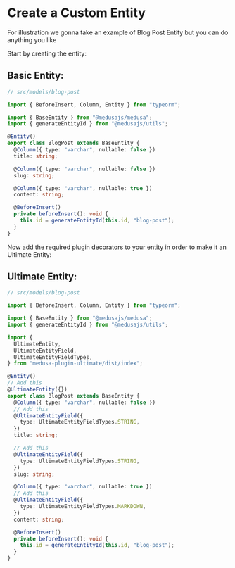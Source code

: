 # Create a Custom Entity

For illustration we gonna take an example of Blog Post Entity but you can do anything you like

Start by creating the entity:

## **Basic Entity:**

```ts
// src/models/blog-post

import { BeforeInsert, Column, Entity } from "typeorm";

import { BaseEntity } from "@medusajs/medusa";
import { generateEntityId } from "@medusajs/utils";

@Entity()
export class BlogPost extends BaseEntity {
  @Column({ type: "varchar", nullable: false })
  title: string;

  @Column({ type: "varchar", nullable: false })
  slug: string;

  @Column({ type: "varchar", nullable: true })
  content: string;

  @BeforeInsert()
  private beforeInsert(): void {
    this.id = generateEntityId(this.id, "blog-post");
  }
}
```

Now add the required plugin decorators to your entity in order to make it an Ultimate Entity:

## **Ultimate Entity:**

```ts
// src/models/blog-post

import { BeforeInsert, Column, Entity } from "typeorm";

import { BaseEntity } from "@medusajs/medusa";
import { generateEntityId } from "@medusajs/utils";

import {
  UltimateEntity,
  UltimateEntityField,
  UltimateEntityFieldTypes,
} from "medusa-plugin-ultimate/dist/index";

@Entity()
// Add this
@UltimateEntity({})
export class BlogPost extends BaseEntity {
  @Column({ type: "varchar", nullable: false })
  // Add this
  @UltimateEntityField({
    type: UltimateEntityFieldTypes.STRING,
  })
  title: string;

  // Add this
  @UltimateEntityField({
    type: UltimateEntityFieldTypes.STRING,
  })
  slug: string;

  @Column({ type: "varchar", nullable: true })
  // Add this
  @UltimateEntityField({
    type: UltimateEntityFieldTypes.MARKDOWN,
  })
  content: string;

  @BeforeInsert()
  private beforeInsert(): void {
    this.id = generateEntityId(this.id, "blog-post");
  }
}
```
